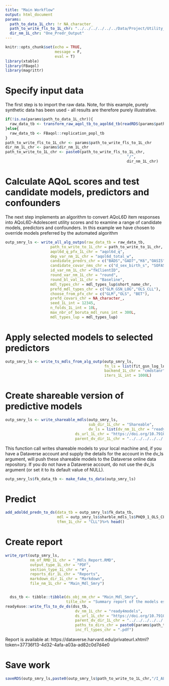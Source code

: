 ```yaml
---
title: "Main Workflow"
output: html_document
params:
  path_to_data_1L_chr: !r NA_character_
  path_to_write_fls_to_1L_chr: "../../../../../../Data/Project/Utility_Models"
  dir_nm_1L_chr: "One_Predr_Output"
---
```


```r
knitr::opts_chunk$set(echo = TRUE,
                      message = F,
                      eval = T)
library(xtable) 
library(FBaqol) 
library(magrittr)
```

# Specify input data

The first step is to import the raw data. Note, for this example, purely synthetic data has been used - all results are therefore purely illustrative.

```r
if(!is.na(params$path_to_data_1L_chr)){
  raw_data_tb <- transform_raw_aqol_tb_to_aqol6d_tb(readRDS(params$path_to_data_1L_chr))
}else{
  raw_data_tb <- FBaqol::replication_popl_tb
}
path_to_write_fls_to_1L_chr <- params$path_to_write_fls_to_1L_chr
dir_nm_1L_chr <- params$dir_nm_1L_chr
path_to_write_to_1L_chr <- paste0(path_to_write_fls_to_1L_chr,
                                                      "/",
                                                      dir_nm_1L_chr)
```

# Calculate AQoL scores and test candidate models, predictors and confounders

The next step implements an algorithm to convert AQoL6D item responses into AQoL6D-Adolescent utility scores and to examine a range of candidate models, predictors and confounders. In this example we have chosen to override models preferred by the automated algorithm
```r
outp_smry_ls <- write_all_alg_outps(raw_data_tb = raw_data_tb,
                    path_to_write_to_1L_chr = path_to_write_to_1L_chr,
                    aqol6d_q_pfx_1L_chr = "aqol6d_q",
                    dep_var_nm_1L_chr = "aqol6d_total_w",
                    candidate_predrs_chr = c("BADS","GAD7","K6","OASIS","PHQ9","SCARED"),
                    candidate_covar_nms_chr = c("d_sex_birth_s", "SOFAS", "c_p_diag_s", "c_clinical_staging_s", "d_age",  "d_sexual_ori_s", "d_country_bir_s", "d_relation_s", "d_studying_working"),
                    id_var_nm_1L_chr ="fkClientID",
                    round_var_nm_1L_chr = "round",
                    round_bl_val_1L_chr = "Baseline",
                    mdl_types_chr = mdl_types_lup$short_name_chr, 
                    prefd_mdl_types_chr = c("GLM_GSN_LOG","OLS_CLL"),
                    choose_from_pfx_chr = c("GLM","OLS", "BET"),
                    prefd_covars_chr = NA_character_,
                    seed_1L_int = 12345,
                    n_folds_1L_int = 10L,
                    max_nbr_of_boruta_mdl_runs_int = 300L,
                    mdl_types_lup = mdl_types_lup)

```

# Apply selected models to selected predictors

```r
outp_smry_ls <- write_ts_mdls_from_alg_outp(outp_smry_ls,
                                            fn_ls = list(fit_gsn_log_lnk,fit_clg_log_tfmn),
                                            backend_1L_chr = "cmdstanr",
                                            iters_1L_int = 1000L)
```

# Create shareable version of predictive models

```r
outp_smry_ls <- write_shareable_mdls(outp_smry_ls,
                                     sub_dir_1L_chr = "Shareable",
                                     dv_ls = list(dv_nm_1L_chr = "ready4models",
                               ds_url_1L_chr = "https://doi.org/10.7910/DVN/GRZRY5",
                               parent_dv_dir_1L_chr = "../../../../../../Data/Dataverse"))
```

This function call writes shareable models to your local machine and, if you have a Dataverse account and supply the details for the account in the dv_ls argument, will push these shareable models to the Dataverse online data repository. If you do not have  a Dataverse account, do not use the dv_ls argument (or set it to its default value of NULL).

```r
outp_smry_ls$fk_data_tb <- make_fake_ts_data(outp_smry_ls)
```


# Predict

```r
add_adol6d_predn_to_ds(data_tb = outp_smry_ls$fk_data_tb,
                       mdl = outp_smry_ls$sharble_mdls_ls$PHQ9_1_OLS_CLL,
                       tfmn_1L_chr = "CLL")%>% head() 
```

# Create report

```r

write_rprt(outp_smry_ls,
           nm_of_RMD_1L_chr = "_Mdls_Report.RMD",
           output_type_1L_chr = "PDF",
           section_type_1L_chr = "#",
           reports_dir_1L_chr = "Reports",
           markdown_dir_1L_chr = "Markdown",
           file_nm_1L_chr = "Main_Mdl_Smry")
```

```r

```


```r
  dss_tb <- tibble::tibble(ds_obj_nm_chr = "Main_Mdl_Smry",
                           title_chr = "Summary report of the models estimated from synthetic data to map a number of mental health measures to adolescent AQoL-6D scores.")
ready4use::write_fls_to_dv_ds(dss_tb,
                               dv_nm_1L_chr = "ready4models",
                               ds_url_1L_chr = "https://doi.org/10.7910/DVN/GRZRY5",
                               parent_dv_dir_1L_chr = "../../../../../../Data/Dataverse",
                               paths_to_dirs_chr = paste0(params$path_to_write_fls_to_1L_chr,"/Reports"),
                               inc_fl_types_chr = ".pdf")
```
Report is available at: https://dataverse.harvard.edu/privateurl.xhtml?token=37736f13-4d32-4afa-a03a-ad82c0d7d4e0

# Save work

```r

saveRDS(outp_smry_ls,paste0(outp_smry_ls$path_to_write_to_1L_chr,"/I_ALL_OUTPUT_.RDS"))
```

